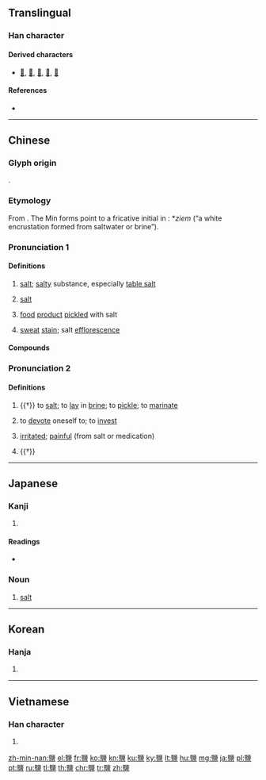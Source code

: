 {{character info/new}}
{{also|盐}}
==Translingual==
{{Han simplified forms|鹽|塩|盐}}

===Han character===
{{Han char|rn=197|rad=鹵|as=13|sn=24|four=78107|canj=SWBT|ids=⿱⿰臣⿱𠂉𪉟}}

====Derived characters====
* [[𣱄]], [[𤅸]], [[𥤟]], [[𨤎]], [[𨷽]]

====References====
* {{Han ref|kx=1508.070|dkj=47579|dj=2036.080|hdz=42574.010|uh=9E7D|ud=40573|bh=C651|bd=50769}}

----

==Chinese==
{{zh-forms|s=盐|alt=䀋,𪉹,𪉩,塩,𥂁,𪉟}}

===Glyph origin===
{{Han etyl}}
{{Han compound|監|鹵|c1=p|c2=s|t2=[[salt]]|ls=psc}}.

===Etymology===
From {{inh|zh|sit-pro|*g-rjum}}. The Min forms point to a fricative initial in {{etyl|zhx-min-pro|-}}: *''ziem'' (“a white encrustation formed from saltwater or brine”).

===Pronunciation 1===
{{zh-pron
|m=yán
|c=jim4
|h=pfs=yàm
|md=sièng/ièng
|md_note=sièng - vernacular; ièng - literary
|mn=iâm/sîⁿ
|mn_note=iâm - literary (“salt”); sîⁿ - vernacular (“pickled food product; efflorescence”)
|mn-t=iam5
|w=3hhie
|ma=y
|mc=1
|oc=1,1
|cat=n
}}

====Definitions====
{{zh-hanzi}}

# [[salt]]; [[salty]] substance, especially [[table salt]]
# {{lb|zh|chemistry}} [[salt]]
# {{lb|zh|Min Nan}} [[food]] [[product]] [[pickled]] with salt
# {{lb|zh|Min Nan}} [[sweat]] [[stain]]; salt [[efflorescence]]

====Compounds====
{{zh-der|低鈉鹽|加碘食鹽|亞硝酸鹽|刻畫無鹽|吉鹽|加鹽兒|大鹽|巴鹽|吳鹽|峻阪鹽車|井鹽|子兒鹽|低鹽飲食|川鹽|岩鹽|山鹽青|官鹽|再製鹽|大鹽湖|榷鹽|私鹽|淮鹽|朝虀暮鹽|淩雜米鹽|水晶鹽|正鹽|瀉鹽|撮鹽入水|海鹽|生理鹽水|礦鹽|碳酸氫鹽|硫酸鹽|硝鹽|矽酸鹽|撮鹽入火|海鹽腔|煮海為鹽|無鹽|海水鹽|無機鹽|池鹽|椒鹽|沐浴鹽|淘鹽|柴米油鹽|鹽滷|鹽生植物|鹽綱|鹽酸草|鹽分地帶|鹽坨子|鹽商|花鹽|複鹽|鹽法|脫鹽|鹽硝|赤血鹽|鹽鐵使|鹽埕|精鹽|鹽橋|腳踏倒鹽|鹽鹼地|米鹽|鹽水|鹽稅|米鹽博辯|鹽花|鹽運使|虀鹽|鹽梅|齏鹽|鹽課|鹽客|鹽餘|鹽類|鹽霜|鹽鐵論|鹽鈔|鹽醬口|鹽酸|鹽膚木|鹽票|鹽田|鹽灘|鹽漬食物|鹽湖城|鹽湖|鹽泉|鹽水針|鹽水選種|鹽析作用|鹽徒|鹽引|鹽度|鹽巴|鹽墾|鹽場|鹽土|鹽區|鹽務總局|鹽務|鹽井|鹽基|驥服鹽車|鹽藏品|食鹽|鹽筴|鹽法道|鹽水蜂炮|苛性鹽|青鹽|鹽車|鹽害|花馬鹽|鋁鹽|鹽政|鹽池|鹽漏|鹽水飯|販鹽虜|鹽梟|鹽分}}

===Pronunciation 2===
{{zh-pron
|m=yàn
|c=jim6
|md=siéng
|mn=sīⁿ/iām
|mn_note=sīⁿ - vernacular (usually substituted by {{l|zh|豉}}); iām - literary
|dial=n
|mc=2
|oc=2,2
|cat=v,mn:a
}}

====Definitions====
{{zh-hanzi}}

# {{†}} {{lb|zh|Min}} to [[salt]]; to [[lay]] in [[brine]]; to [[pickle]]; to [[marinate]]
# {{lb|zh|Min Dong}} to [[devote]] oneself to; to [[invest]]
# {{lb|zh|Min Nan|of a wound}} [[irritated]]; [[painful]] (from salt or medication)
# {{†}} {{zh-alt-form|豔|to [[envy]]}}

{{zh-cat|Elementary}}

----

==Japanese==

===Kanji===
{{ja-kanji|grade=|rs=鹵13|style=ky|shin=塩}}

# {{defn|lang=ja|sort=鹵13}}

====Readings====
* {{ja-readings|on=[[えん]] (en)|kun=[[しお]] (shio)}}

===Noun===
{{ja-noun|しお|hhira=しほ|shin=塩}}

# [[salt]]

----

==Korean==

===Hanja===
{{ko-hanja|hangeul=염|eumhun=소금 염|mr=yŏm|y=yem}}

# {{defn|lang=ko|sort=鹵13}}

----

==Vietnamese==

===Han character===
{{vi-hantu|[[diêm]]|rs=鹵13}}

# {{defn|lang=vi|sort=鹵13}}

[[zh-min-nan:鹽]]
[[el:鹽]]
[[fr:鹽]]
[[ko:鹽]]
[[kn:鹽]]
[[ku:鹽]]
[[ky:鹽]]
[[lt:鹽]]
[[hu:鹽]]
[[mg:鹽]]
[[ja:鹽]]
[[pl:鹽]]
[[pt:鹽]]
[[ru:鹽]]
[[tl:鹽]]
[[th:鹽]]
[[chr:鹽]]
[[tr:鹽]]
[[zh:鹽]]